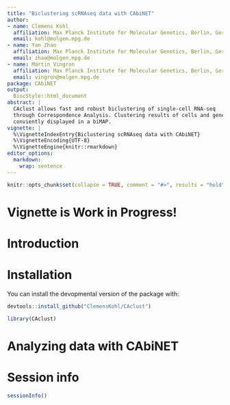 ```yaml
---
title: "Biclustering scRNAseq data with CAbiNET"
author:
- name: Clemens Kohl
  affiliation: Max Planck Institute for Molecular Genetics, Berlin, Germany
  email: kohl@molgen.mpg.de
- name: Yan Zhao
  affiliation: Max Planck Institute for Molecular Genetics, Berlin, Germany
  email: zhao@molgen.mpg.de
- name: Martin Vingron
  affiliation: Max Planck Institute for Molecular Genetics, Berlin, Germany
  email: vingron@molgen.mpg.de
package: CAbiNET
output:
  BiocStyle::html_document
abstract: |
  CAclust allows fast and robust biclustering of single-cell RNA-seq
  through Correspondence Analysis. Clustering results of cells and genes can be
  conviently displayed in a biMAP.
vignette: |
  %\VignetteIndexEntry{Biclustering scRNAseq data with CAbiNET}
  %\VignetteEncoding{UTF-8}
  %\VignetteEngine{knitr::rmarkdown}
editor_options: 
  markdown: 
    wrap: sentence
---
```


```r
knitr::opts_chunk$set(collapse = TRUE, comment = "#>", results = "hold")
```

# Vignette is Work in Progress!

# Introduction

# Installation

You can install the devopmental version of the package with:
```r
devtools::install_github("ClemensKohl/CAclust")
```

```r
library(CAclust)
```

# Analyzing data with CAbiNET


# Session info {.unnumbered}

```r
sessionInfo()
```

